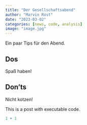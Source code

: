 ```yaml
---
title: "Der Gesellschaftsabend"
author: "Marvin Rost"
date: "2023-03-02"
categories: [news, code, analysis]
image: "image.jpg"
---
```


Ein paar Tips für den Abend.

::: {.callout-tip appearance="minimal"}
## Dos

Spaß haben!
:::

::: callout-important
## Don'ts

Nicht kotzen!
:::

This is a post with executable code.

```r
1 + 1
```
